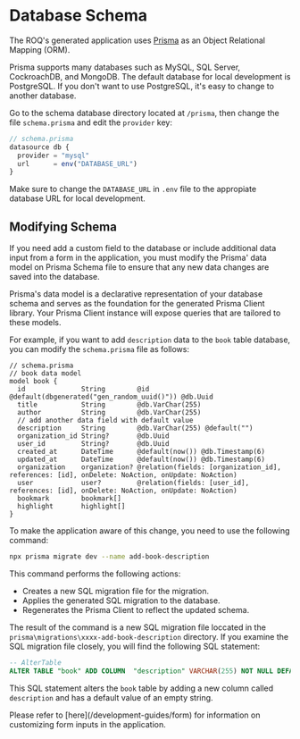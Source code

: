 

# Database Schema

The ROQ's generated application uses [Prisma](https://www.prisma.io/) as an Object Relational Mapping (ORM).

Prisma supports many databases such as MySQL, SQL Server, CockroachDB, and MongoDB. The default database for local development is PostgreSQL. If you don't want to use PostgreSQL, it's easy to change to another database. 

Go to the schema database directory located at `/prisma`,  then change the file `schema.prisma` and edit the `provider` key:

```js
// schema.prisma
datasource db {
  provider = "mysql"
  url      = env("DATABASE_URL")
}
```

Make sure to change the `DATABASE_URL` in `.env` file to the appropiate database URL for local development.

## Modifying Schema

If you need add a custom field to the database or include additional data input from a form in the application, you must modify the Prisma' data model on Prisma Schema file to ensure that any new data changes are saved into the database.

<Callout type="info">
Prisma's data model is a declarative representation of your database schema and serves as the foundation for the generated Prisma Client library. Your Prisma Client instance will expose queries that are tailored to these models.
</Callout>

For example, if you want to add `description` data to the `book` table database, you can modify the `schema.prisma` file as follows:

```tsx
// schema.prisma
// book data model
model book {
  id              String        @id @default(dbgenerated("gen_random_uuid()")) @db.Uuid
  title           String        @db.VarChar(255)
  author          String        @db.VarChar(255)
  // add another data field with default value 
  description     String        @db.VarChar(255) @default("")
  organization_id String?       @db.Uuid
  user_id         String?       @db.Uuid
  created_at      DateTime      @default(now()) @db.Timestamp(6)
  updated_at      DateTime      @default(now()) @db.Timestamp(6)
  organization    organization? @relation(fields: [organization_id], references: [id], onDelete: NoAction, onUpdate: NoAction)
  user            user?         @relation(fields: [user_id], references: [id], onDelete: NoAction, onUpdate: NoAction)
  bookmark        bookmark[]
  highlight       highlight[]
}
```
To make the application aware of this change, you need  to use the following command:

```bash
npx prisma migrate dev --name add-book-description
```

This command performs the following actions:

* Creates a new SQL migration file for the migration.
* Applies the generated SQL migration to the database.
* Regenerates the Prisma Client to reflect the updated schema.

The result of the command is a new SQL migration file loccated in the `prisma\migrations\xxxx-add-book-description` directory. If you examine the SQL migration file closely, you will find the following SQL statement:

```sql
-- AlterTable
ALTER TABLE "book" ADD COLUMN  "description" VARCHAR(255) NOT NULL DEFAULT '';
```

This SQL statement alters the `book` table by adding a new column called `description` and has a default value of an empty string.

<Callout type="info">
Please refer to [here](/development-guides/form) for information on customizing form inputs in the application.
</Callout>

